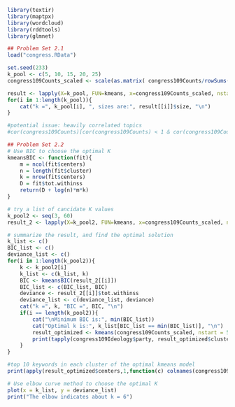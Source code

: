 ```r
library(textir)
library(maptpx)
library(wordcloud)
library(rddtools)
library(glmnet)
```


```r
## Problem Set 2.1
load("congress.RData")

set.seed(233)
k_pool <- c(5, 10, 15, 20, 25)
congress109Counts_scaled <- scale(as.matrix( congress109Counts/rowSums(congress109Counts) ))

result <- lapply(X=k_pool, FUN=kmeans, x=congress109Counts_scaled, nstart = 5)
for(i in 1:length(k_pool)){
    cat("k =", k_pool[i], ", sizes are:", result[[i]]$size, "\n")
}

#potential issue: heavily correlated topics
#cor(congress109Counts)[cor(congress109Counts) < 1 & cor(congress109Counts) > 0.8]
```

```r
## Problem Set 2.2
# Use BIC to choose the optimal K
kmeansBIC <- function(fit){
    m = ncol(fit$centers)
    n = length(fit$cluster)
    k = nrow(fit$centers)
    D = fit$tot.withinss
    return(D + log(n)*m*k)
}

# try a list of cancidate K values
k_pool2 <- seq(3, 60)
result_2 <- lapply(X=k_pool2, FUN=kmeans, x=congress109Counts_scaled, nstart = 5, iter.max = 20)

# summarize the result, and find the optimal solution
k_list <- c()
BIC_list <- c()
deviance_list <- c()
for(i in 1:length(k_pool2)){
    k <- k_pool2[i]
    k_list <- c(k_list, k)
    BIC <- kmeansBIC(result_2[[i]])
    BIC_list <- c(BIC_list, BIC)
    deviance <- result_2[[i]]$tot.withinss
    deviance_list <- c(deviance_list, deviance)
    cat("k =", k, "BIC =", BIC, "\n")
    if(i == length(k_pool2)){
        cat("\nMinimum BIC is:", min(BIC_list))
        cat("Optimal k is:", k_list[BIC_list == min(BIC_list)], "\n")
        result_optimized <- kmeans(congress109Counts_scaled, nstart = 5, iter.max = 20, centers = k_list[BIC_list == min(BIC_list)])
        print(tapply(congress109Ideology$party, result_optimized$cluster, table))
    }
}

#top 10 keywords in each cluster of the optimal kmeans model
print(apply(result_optimized$centers,1,function(c) colnames(congress109Counts_scaled)[order(-c)[1:10]]))

# Use elbow curve method to choose the optimal K
plot(x = k_list, y = deviance_list)
print("The elbow indicates about k = 6")
```
